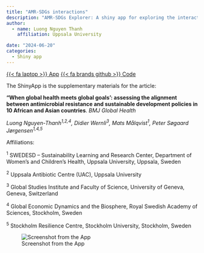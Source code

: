 ```yaml
---
title: "AMR-SDGs interactions"
description: "AMR-SDGs Explorer: A shiny app for exploring the interaction between AMR and SDGs agenda in national policies"
author: 
  - name: Luong Nguyen Thanh
    affiliation: Uppsala University

date: "2024-06-20"
categories:
  - Shiny app
---
```


[ <a href="https://gedb.shinyapps.io/sdg-amr-explorer/" class="btn" role="button">{{< fa laptop >}} App</a> <a href="https://github.com/ntluong95/sdg-amr-explorer" class="btn" role="button">{{< fa brands github >}} Code</a> ]{.listing-btn-group}

The ShinyApp is the supplementary materials for the article:

**"When global health meets global goals’: assessing the alignment between antimicrobial resistance and sustainable development policies in 10 African and Asian countries**. *BMJ Global Health*

*Luong Nguyen-Thanh^1,2,4^, Didier Wernli^3^, Mats Målqvist^1^, Peter Søgaard Jørgensen^1,4,5^*

Affiliations:

^1^ SWEDESD – Sustainability Learning and Research Center, Department of Women’s and Children’s Health, Uppsala University, Uppsala, Sweden

^2^ Uppsala Antibiotic Centre (UAC), Uppsala University

^3^ Global Studies Institute and Faculty of Science, University of Geneva, Geneva, Switzerland

^4^ Global Economic Dynamics and the Biosphere, Royal Swedish Academy of Sciences, Stockholm, Sweden

^5^ Stockholm Resilience Centre, Stockholm University, Stockholm, Sweden

![Screenshot from the App](../assets/img/amr-sdg.png){.img-center fig-alt="amr sdg logo"}